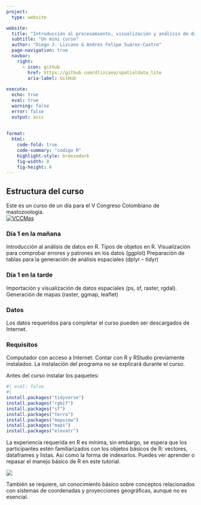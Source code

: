 ```yaml
---
project:
  type: website

website:
  title: "Introducción al procesamiento, visualización y análisis de datos espaciales en R"
  subtitle: "Un mini curso"
  author: "Diego J. Lizcano & Andres Felipe Suárez-Castro"
  page-navigation: true
  navbar:
    right:
      - icon: github
        href: https://github.com/dlizcano/spatialdata_lite
        aria-label: GitHub
        
execute: 
  echo: true
  eval: true
  warning: false
  error: false
  output: asis
  
  
format: 
  html: 
    code-fold: true
    code-summary: "codigo R"
    highlight-style: breezedark
    fig-width: 8
    fig-height: 6
---
```


## Estructura del curso

Este es un curso de un día para el V Congreso Colombiano de mastozoología.\
[![VCCMas](img/Logo_VCCM.png)](https://academicovccmyopal.wixsite.com/my-site)

### Día 1 en la mañana

Introducción al análisis de datos en R. Tipos de objetos en R. Visualización para comprobar errores y patrones en los datos (ggplot) Preparación de tablas para la generación de análisis espaciales (dplyr – tidyr)

### Día 1 en la tarde

Importación y visualización de datos espaciales (ps, sf, raster, rgdal). Generación de mapas (raster, ggmap, leaflet)

### Datos

Los datos requeridos para completar el curso pueden ser descargados de Internet.

### Requisitos

Computador con acceso a Internet. Contar con R y RStudio previamente instalados. La instalación del programa no se explicará durante el curso.

Antes del curso instalar los paquetes:

```r
#| eval: false
#| 
install.packages("tidyverse")
install.packages("rgbif")
install.packages("sf")
install.packages("terra")
install.packages("mapview")
install.packages("maps")
install.packages("elevatr")


```

La experiencia requerida en R es mínima, sin embargo, se espera que los participantes estén familiarizados con los objetos básicos de R: vectores, dataframes y listas. Asi como la forma de indexarlos. Puedes ver aprender o repasar el manejo básico de R en  este tutorial.  

[![](img/tutorialR.jpg)](https://dlizcano.github.io/IntroR)

También se requiere, un conocimiento básico sobre conceptos relacionados con sistemas de coordenadas y proyecciones geográficas, aunque no es esencial.
